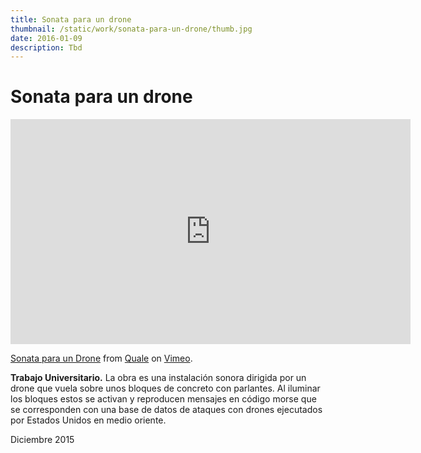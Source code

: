 ```yaml
---
title: Sonata para un drone
thumbnail: /static/work/sonata-para-un-drone/thumb.jpg
date: 2016-01-09
description: Tbd
---
```


# Sonata para un drone

<div data-video-id="152359104" data-type="vimeo"></div>

<iframe
  src="https://player.vimeo.com/video/152359104"
  width="640"
  height="360"
  frameborder="0"
  allow="autoplay; fullscreen; picture-in-picture"
  allowfullscreen
></iframe>

<a href="https://vimeo.com/152359104">Sonata para un Drone</a> from
<a href="https://vimeo.com/qualestudio">Quale</a> on
<a href="https://vimeo.com">Vimeo</a>.

<strong>Trabajo Universitario.</strong> La obra es una instalación sonora dirigida
por un drone que vuela sobre unos bloques de concreto con parlantes. Al iluminar
los bloques estos se activan y reproducen mensajes en código morse que se corresponden
con una base de datos de ataques con drones ejecutados por Estados Unidos en medio
oriente.

Diciembre 2015
